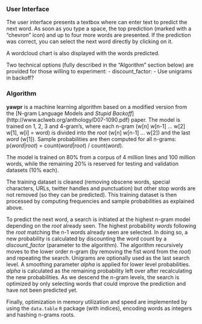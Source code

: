 ### User Interface

The user interface presents a textbox where can enter text to predict the next word. As soon as you type a space, the top prediction (marked with a "chevron" icon) and up to four more words are presented. If the prediction was correct, you can select the next word directly by clicking on it.

A wordcloud chart is also displayed with the words predicted.  

Two technical options (fully described in the “Algorithm” section below) are provided for those willing to experiment:
- discount_factor: 
- Use unigrams in backoff?

### Algorithm

**yawpr** is a machine learning algorithm based on a modified version from the [N-gram Language Models and <i>Stupid Backoff</i>] (http://www.aclweb.org/anthology/D07-1090.pdf) paper. The model is trained on 1, 2, 3 and 4-gram's, where each n-gram (w[n] w[n-1] ... w[2] w[1], w[i] = word) is divided into the <i>root</i> (w[n] w[n-1] ... w[2]) and the last <i>word</i> (w[1]). Sample probabilities are then computed for all n-grams: p(<i>word</i>|<i>root</i>) = count(<i>word</i>|<i>root</i>) / count(<i>word</i>).

The model is trained on 80% from a corpus of 4 million lines and 100 million words, while the remaining 20% is reserved for testing and validation datasets (10% each). 

The training dataset is cleaned (removing obscene words, special characters, URLs, twitter handles and punctuation) but other stop words are not removed (so they can be predicted). This training dataset is then processed by computing frequencies and sample probabilities as explained above.

To predict the next word, a search is initiated at the highest n-gram model depending on the <i>root</i> already seen. The highest probability <i>words</i> following the <i>root</i> matching the n-1 words already seen are selected. In doing so, a new probability is calculated by discounting the word count by a <i>discount_factor</i> (parameter to the algorithm). The algorithm recursively moves to the lower order n-gram (by removing the fist word from the <i>root</i>) and repeating the search. Unigrams are optionally used as the last search level. A smoothing parameter <i>alpha</i> is applied for lower level probabilities. <i>alpha</i> is calculated as the remaining probability left over after recalculating the new probabilities. As we descend the n-gram levels, the search is optimized by only selecting words that could improve the prediction and have not been predicted yet.

Finally, optimization in memory utilization and speed are implemented by using the `data.table` `R` package (with indices), encoding words as integers and hashing n-grams roots.
